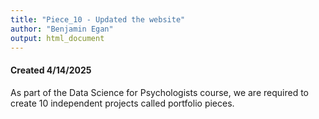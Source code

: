```yaml
---
title: "Piece_10 - Updated the website"
author: "Benjamin Egan"
output: html_document
---
```


#### Created 4/14/2025

As part of the Data Science for Psychologists course, we are required to create 10 independent projects called portfolio pieces.